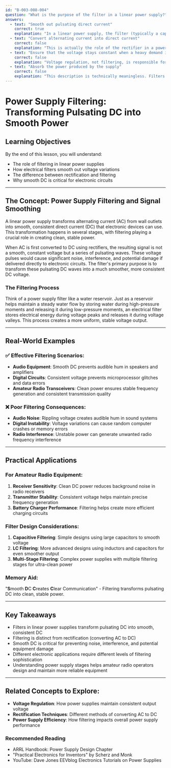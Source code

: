 ```yaml
---
id: "B-003-008-004"
question: "What is the purpose of the filter in a linear power supply?"
answers:
  - text: "Smooth out pulsating direct current"
    correct: true
    explanation: "In a linear power supply, the filter (typically a capacitor or capacitor-inductor combination) converts the pulsating DC output from a rectifier into a smooth, consistent DC voltage. Without filtering, the DC would have significant voltage ripple that could cause noise, interference, or damage to sensitive electronic components. The filter essentially 'fills in the gaps' between rectified AC pulses, creating a more stable and usable DC power source."
  - text: "Convert alternating current into direct current"
    correct: false
    explanation: "This is actually the role of the rectifier in a power supply, not the filter. The rectifier uses diodes to convert AC input into pulsating DC, while the filter then smooths out those pulsations. Confusing these components shows a misunderstanding of the different stages in power supply design."
  - text: "Ensure that the voltage stays constant when a heavy demand is placed on the supply"
    correct: false
    explanation: "Voltage regulation, not filtering, is responsible for maintaining consistent voltage under changing load conditions. This is typically accomplished by voltage regulator circuits or components like zener diodes, which are separate from the filtering stage of a power supply."
  - text: "Absorb the power produced by the supply"
    correct: false
    explanation: "This description is technically meaningless. Filters do not 'absorb' power, but instead modify the electrical signal by smoothing out voltage variations. Power supplies are designed to provide power to a load, not absorb it."
---
```


# Power Supply Filtering: Transforming Pulsating DC into Smooth Power

## Learning Objectives
By the end of this lesson, you will understand:
- The role of filtering in linear power supplies
- How electrical filters smooth out voltage variations
- The difference between rectification and filtering
- Why smooth DC is critical for electronic circuits

---

## The Concept: Power Supply Filtering and Signal Smoothing

A linear power supply transforms alternating current (AC) from wall outlets into smooth, consistent direct current (DC) that electronic devices can use. This transformation happens in several stages, with filtering playing a crucial role in creating clean, stable power.

When AC is first converted to DC using rectifiers, the resulting signal is not a smooth, constant voltage but a series of pulsating waves. These voltage pulses would cause significant noise, interference, and potential damage if delivered directly to electronic circuits. The filter's primary purpose is to transform these pulsating DC waves into a much smoother, more consistent DC voltage.

### The Filtering Process

Think of a power supply filter like a water reservoir. Just as a reservoir helps maintain a steady water flow by storing water during high-pressure moments and releasing it during low-pressure moments, an electrical filter stores electrical energy during voltage peaks and releases it during voltage valleys. This process creates a more uniform, stable voltage output.

---

## Real-World Examples

### ✅ Effective Filtering Scenarios:
- **Audio Equipment**: Smooth DC prevents audible hum in speakers and amplifiers
- **Digital Circuits**: Consistent voltage prevents microprocessor glitches and data errors
- **Amateur Radio Transceivers**: Clean power ensures stable frequency generation and consistent transmission quality

### ❌ Poor Filtering Consequences:
- **Audio Noise**: Rippling voltage creates audible hum in sound systems
- **Digital Instability**: Voltage variations can cause random computer crashes or memory errors
- **Radio Interference**: Unstable power can generate unwanted radio frequency interference

---

## Practical Applications

### For Amateur Radio Equipment:
1. **Receiver Sensitivity**: Clean DC power reduces background noise in radio receivers
2. **Transmitter Stability**: Consistent voltage helps maintain precise frequency generation
3. **Battery Charger Performance**: Filtering helps create more efficient charging circuits

### Filter Design Considerations:
1. **Capacitive Filtering**: Simple designs using large capacitors to smooth voltage
2. **LC Filtering**: More advanced designs using inductors and capacitors for even smoother output
3. **Multi-Stage Filtering**: Complex power supplies with multiple filtering stages for ultra-clean power

### Memory Aid:
"**S**mooth **D**C **C**reates **C**lear Communication" - Filtering transforms pulsating DC into clean, stable power.

---

## Key Takeaways

- Filters in linear power supplies transform pulsating DC into smooth, consistent DC
- Filtering is distinct from rectification (converting AC to DC)
- Smooth DC is critical for preventing noise, interference, and potential equipment damage
- Different electronic applications require different levels of filtering sophistication
- Understanding power supply stages helps amateur radio operators design and maintain more reliable equipment

---

## Related Concepts to Explore:
- **Voltage Regulation**: How power supplies maintain consistent output voltage
- **Rectification Techniques**: Different methods of converting AC to DC
- **Power Supply Efficiency**: How filtering impacts overall power supply performance

### Recommended Reading
- ARRL Handbook: Power Supply Design Chapter
- "Practical Electronics for Inventors" by Scherz and Monk
- YouTube: Dave Jones EEVblog Electronics Tutorials on Power Supplies